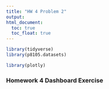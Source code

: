 ```yaml
---
title: "HW 4 Problem 2"
output: 
html_document:
  toc: true
  toc_float: true
--- 
```


```r
library(tidyverse)
library(p8105.datasets)

library(plotly)
```

### Homework 4 Dashboard Exercise